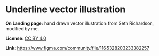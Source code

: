 # Underline vector illustration

**On Landing page:** hand drawn vector illustration from Seth Richardson, modified by me.

**License:** [CC BY 4.0](https://creativecommons.org/licenses/by/4.0/)

**Link:** https://www.figma.com/community/file/1165328203233382257
